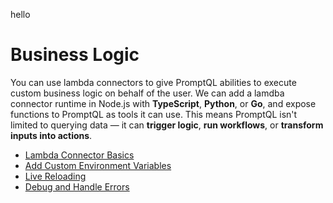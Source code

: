 hello

# Business Logic

You can use lambda connectors to give PromptQL abilities to execute custom business logic on behalf of the user. We can
add a lamdba connector runtime in Node.js with **TypeScript**, **Python**, or **Go**, and expose functions to PromptQL
as tools it can use. This means PromptQL isn't limited to querying data — it can **trigger logic**, **run workflows**,
or **transform inputs into actions**.

- [Lambda Connector Basics](/data-sources/business-logic/lambda-connector-basics)
- [Add Custom Environment Variables](/data-sources/business-logic/add-env-vars-to-a-lambda.mdx)
- [Live Reloading](/data-sources/business-logic/dev-mode.mdx)
- [Debug and Handle Errors](/data-sources/business-logic/errors.mdx)
